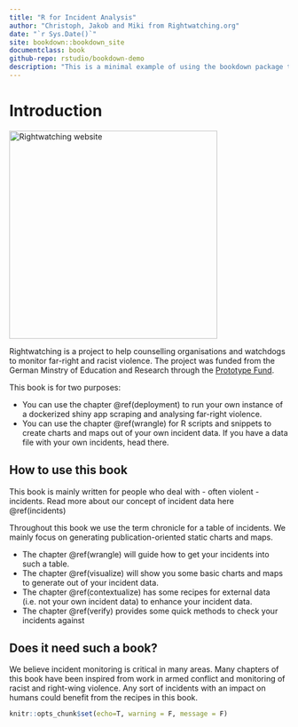 ```yaml
--- 
title: "R for Incident Analysis"
author: "Christoph, Jakob and Miki from Rightwatching.org"
date: "`r Sys.Date()`"
site: bookdown::bookdown_site
documentclass: book
github-repo: rstudio/bookdown-demo
description: "This is a minimal example of using the bookdown package to write a book. The output format for this example is bookdown::gitbook."
---
```


# Introduction {#intro}

<a href="https://rightwatching.org"><img src="./images/logo.png" width="375" alt="Rightwatching website" class="cover" /></a>

Rightwatching is a project to help counselling organisations and watchdogs to monitor far-right and racist violence. The project was funded from the German Minstry of Education and Research through the [Prototype Fund](https://prototypefund.de). 

This book is for two purposes: 

* You can use the chapter \@ref(deployment) to run your own instance of a dockerized shiny app scraping and analysing far-right violence. 
* You can use the chapter \@ref(wrangle) for R scripts and snippets to create charts and maps out of your own incident data. If you have a data file with your own incidents, head there.

## How to use this book

This book is mainly written for people who deal with - often violent - incidents. Read more about our concept of incident data here \@ref(incidents)

Throughout this book we use the term chronicle for a table of incidents. We mainly focus on generating publication-oriented static charts and maps. 

* The chapter \@ref(wrangle) will guide how to get your incidents into such a table. 
* The chapter \@ref(visualize) will show you some basic charts and maps to generate out of your incident data. 
* The chapter \@ref(contextualize) has some recipes for external data (i.e. not your own incident data) to enhance your incident data. 
* The chapter \@ref(verify) provides some quick methods to check your incidents against 

## Does it need such a book? 

We believe incident monitoring is critical in many areas. Many chapters of this book have been inspired from work in armed conflict and monitoring of racist and right-wing violence. Any sort of incidents with an impact on humans could benefit from the recipes in this book. 



```r
knitr::opts_chunk$set(echo=T, warning = F, message = F)

```
